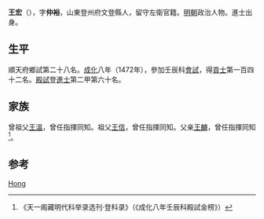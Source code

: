 {{Otheruses|other=名为王宏的其他人物|王宏}}
{{Otheruses|other=名为王仲裕的其他人物|王仲裕}}

'''王宏'''（{{bd|1443年||？}}），字'''仲裕'''，山東登州府文登縣人，留守左衛官籍。[[明朝|明朝]]政治人物。進士出身。

== 生平 ==
順天府鄉試第二十八名。[[成化|成化]]八年（1472年），參加壬辰科[[會試|會試]]，得[[貢士|貢士]]第一百四十二名。[[殿試|殿試]]登[[進士|進士]]第二甲第六十名。

== 家族 ==
曾祖父[[王溫|王溫]]，曾任指揮同知。祖父[[王信|王信]]，曾任指揮同知。父亲[[王麟|王麟]]，曾任指揮同知<ref>《天一阁藏明代科举录选刊·登科录》（《成化八年壬辰科殿試金榜》）</ref>。

==参考==
{{reflist}}

{{成化八年壬辰科殿試金榜}}

{{Authority control}}

{{DEFAULTSORT:Wang王}}
[[Category:王姓|Hong]]


{{明朝人物小作品}}